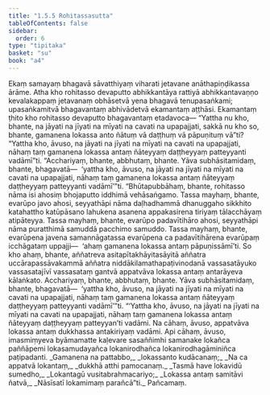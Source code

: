 ```yaml
---
title: "1.5.5 Rohitassasutta"
tableOfContents: false
sidebar:
  order: 6
type: "tipitaka"
basket: "su"
book: "a4"
---
```



<DynamicBreadcrumb />

<Division number="45" book="a4" bookNo="15" page="356">

<Paragraph number="312" book="a4">
Ekaṃ samayaṃ bhagavā sāvatthiyaṃ viharati jetavane anāthapiṇḍikassa ārāme. Atha kho rohitasso devaputto abhikkantāya rattiyā abhikkantavaṇṇo kevalakappaṃ jetavanaṃ obhāsetvā yena bhagavā tenupasaṅkami; upasaṅkamitvā bhagavantaṃ abhivādetvā ekamantaṃ aṭṭhāsi. Ekamantaṃ ṭhito kho rohitasso devaputto bhagavantaṃ etadavoca—
</Paragraph>

<Paragraph number="313" book="a4">
“Yattha nu kho, bhante, na jāyati na jīyati na mīyati na cavati na upapajjati, sakkā nu kho so, bhante, gamanena lokassa anto ñātuṃ vā daṭṭhuṃ vā pāpuṇituṃ vā”ti? “Yattha kho, āvuso, na jāyati na jīyati na mīyati na cavati na upapajjati, nāhaṃ taṃ gamanena lokassa antaṃ ñāteyyaṃ daṭṭheyyaṃ patteyyanti vadāmī”ti.
</Paragraph>

<Paragraph number="314" book="a4">
“Acchariyaṃ, bhante, abbhutaṃ, bhante. Yāva subhāsitamidaṃ, bhante, bhagavatā—  ‘yattha kho, āvuso, na jāyati na jīyati na mīyati na cavati na upapajjati, nāhaṃ taṃ gamanena lokassa antaṃ ñāteyyaṃ daṭṭheyyaṃ patteyyanti vadāmī’”ti.
</Paragraph>

<Paragraph number="315" book="a4">
“Bhūtapubbāhaṃ, bhante, rohitasso nāma isi ahosiṃ bhojaputto iddhimā vehāsaṅgamo. Tassa mayhaṃ, bhante, evarūpo javo ahosi, seyyathāpi nāma daḷhadhammā dhanuggaho sikkhito katahattho katūpāsano lahukena asanena appakasirena tiriyaṃ tālacchāyaṃ atipāteyya. Tassa mayhaṃ, bhante, evarūpo padavītihāro ahosi, seyyathāpi nāma puratthimā samuddā pacchimo samuddo. Tassa mayhaṃ, bhante, evarūpena javena samannāgatassa evarūpena ca padavītihārena evarūpaṃ icchāgataṃ uppajji—  ‘ahaṃ gamanena lokassa antaṃ pāpuṇissāmī’ti. So kho ahaṃ, bhante, aññatreva asitapītakhāyitasāyitā aññatra uccārapassāvakammā aññatra niddākilamathapaṭivinodanā vassasatāyuko vassasatajīvī vassasataṃ gantvā appatvāva lokassa antaṃ antarāyeva kālaṅkato.
</Paragraph>

<Paragraph number="316" book="a4">
Acchariyaṃ, bhante, abbhutaṃ, bhante. Yāva subhāsitamidaṃ, bhante, bhagavatā—  ‘yattha kho, āvuso, na jāyati na jīyati na mīyati na cavati na upapajjati, nāhaṃ taṃ gamanena lokassa antaṃ ñāteyyaṃ daṭṭheyyaṃ patteyyanti vadāmī’”ti.
</Paragraph>

<Paragraph number="317" book="a4">
“‘Yattha kho, āvuso, na jāyati na jīyati na mīyati na cavati na upapajjati, nāhaṃ taṃ gamanena lokassa antaṃ ñāteyyaṃ daṭṭheyyaṃ patteyyan’ti vadāmi. Na cāhaṃ, āvuso, appatvāva lokassa antaṃ dukkhassa antakiriyaṃ vadāmi. Api cāhaṃ, āvuso, imasmiṃyeva byāmamatte kaḷevare sasaññimhi samanake lokañca paññāpemi lokasamudayañca lokanirodhañca lokanirodhagāminiñca paṭipadanti.
</Paragraph>

<Paragraph number="318" type="verses" book="a4">
_Gamanena na pattabbo,_  
_lokassanto kudācanaṃ;_  
_Na ca appatvā lokantaṃ,_  
_dukkhā atthi pamocanaṃ._  

</Paragraph>

<Paragraph number="319" type="verses" book="a4">
_Tasmā have lokavidū sumedho,_  
_Lokantagū vusitabrahmacariyo;_  
_Lokassa antaṃ samitāvi ñatvā,_  
_Nāsīsatī lokamimaṃ parañcā”ti._  


</Paragraph>
</Division>

<Paragraph number="320" type="center" book="a4">
Pañcamaṃ.
</Paragraph>
